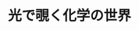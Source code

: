 ﻿---
title: "光で覗く化学の世界"
category: "理学院"
vol: 81
interviewee: "河合 明雄"
url: "https://professor.kanagawa-u.ac.jp/sci/chemistry/prof22.html"
tags: ["化学","光","合成","反応","物質"]
pdf: "81-2-kawai.pdf"
career: ""
preface: "光合成などに見られる光化学反応のように、化学現象の中には物質と光の相互作用により起こるものがある。河合研究室ではこの光と化学物質の相互作用をテーマとした物理化学の研究を行なっている。本稿では主に、河合研究室が掲げる目標の一つである新しい光現象の発見およびそれを利用した観測技術の開発について紹介する。"
---
